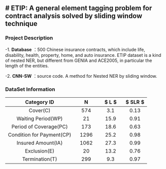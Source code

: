 # ETIP: A general element tagging problem for contract analysis solved by sliding window technique
-------------------

### Project Description
-1. **Database** ：500 Chinese insurance contracts, which include life, disability, health, property, home, and auto insurance.  ETIP dataset is a kind of nested NER, but different from GENIA and ACE2005, in particular the length of the entities.

-2. **CNN-SW** ：source code. A method for Nested NER by sliding window.


### DataSet Information
| Category ID              |  N      |  $ \bar L  $   | $ \overline SLR  $  |
| :-----------------------:|:-------:|:-------:|:-------:|
| Cover(C)                 |574      |3.1      |0.13     |
| Waiting Period(WP)       |21       |15.9     |0.91     |
| Period of Coverage(PC)   |173      |18.6     |0.63     |
| Condition for Payment(CP)|1296     |25.2     |0.98     |
| Insured Amount(IA)       |1062     |27.3     |0.99     |
| Exclusion(E)             |20       |13.2     |0.76     |
| Termination(T)           |299      |9.3      |0.97     |

